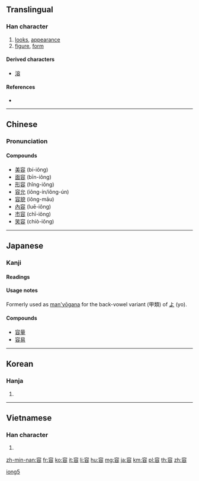 ==Translingual==

===Han character===
{{Han char|rn=40|rad=宀|as=07|sn=10|four=3060<sub>8</sub>|canj=十金人口 (JCOR)|ids=⿱[[宀]][[谷]]}}

# [[looks]], [[appearance]]
# [[figure]], [[form]]

====Derived characters====
* [[溶]]

====References====
* {{Han ref|kx=0287.030|dkj=07172|dj=0567.030|hdz=20933.170|uh=5BB9|ud=23481|bh=AE65|bd=44645}}

----

==Chinese==
{{zh-forms}}

===Pronunciation===
{{zh-pron
|m=róng
|c=jung4
|h=
|mn=iông
|w=
|mc=y
|oc=y
|ma=Zh-róng.ogg
|cat=n
}}

====Compounds====
* [[美容]] (bí-iông)
* [[面容]] (bīn-iông)
* [[形容]] (hîng-iông)
* [[容允]] (iông-ín/iông-ún)
* [[容貌]] (iông-māu)
* [[內容]] (luē-iông)
* [[市容]] (chī-iông)
* [[笑容]] (chiò-iông)

[[Category:Min Nan literary terms|iong5]]

----

==Japanese==

===Kanji===
{{ja-kanji|grade=5|rs=宀07}}

====Readings====
{{ja-readings
|goon=[[ゆう]] (yū)
|kanon=[[よう]] (yō)
|kun=[[いれる]] (ireru), [[ゆるす]] (yurusu), [[かたち]] (katachi)
|nanori=[[かた]] (kata), [[ひろ]] (hiro), [[まさ]] (masa)
}}

====Usage notes====
Formerly used as [[man'yōgana]] for the back-vowel variant (甲類) of [[よ]] (yo).

====Compounds====
* [[容量]]
* [[容易]]

----

==Korean==

===Hanja===
{{ko-hanja|hangeul=용|rv=yong|mr=yong}}

# {{defn|lang=ko|sort=宀07}}

----

==Vietnamese==

===Han character===
{{vi-hantu|[[dung]], [[dong]], [[doòng]], [[gióng]], [[giông]], [[ròng]], [[rông]], [[rung]]|rs=宀07}}

# {{defn|lang=vi|sort=宀07}}

[[zh-min-nan:容]]
[[fr:容]]
[[ko:容]]
[[it:容]]
[[li:容]]
[[hu:容]]
[[mg:容]]
[[ja:容]]
[[km:容]]
[[pl:容]]
[[th:容]]
[[zh:容]]